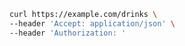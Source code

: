 ```bash ListDrinks.sh
curl https://example.com/drinks \
--header 'Accept: application/json' \
--header 'Authorization: '
```
